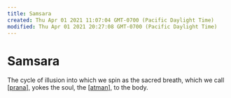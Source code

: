 ```yaml
---
title: Samsara
created: Thu Apr 01 2021 11:07:04 GMT-0700 (Pacific Daylight Time)
modified: Thu Apr 01 2021 20:27:08 GMT-0700 (Pacific Daylight Time)
---
```


# Samsara

The cycle of illusion into which we spin as the sacred breath, which we call [[prana]], yokes the soul, the [[atman]], to the body.

[//begin]: # 'Autogenerated link references for markdown compatibility'
[prana]: prana 'prana'
[atman]: stories/atman 'Ātman'
[//end]: # 'Autogenerated link references'
